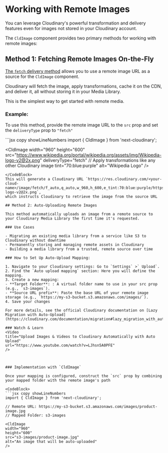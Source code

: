 

<Head>
    <title>Remote Images - Next Cloudinary</title>
    <meta name="og:title" content="Delivering Remote Images - Next Cloudinary" />
    <meta name="og:url" content={`https://next.cloudinary.dev/guides/remote-images`} />
</Head>

<OgImage title="Remote Images" twitterTitle="Delivering Remote Images" />

# Working with Remote Images

You can leverage Cloudinary's powerful transformation and delivery features even for images not stored in your Cloudinary account.

The `CldImage` component provides two primary methods for working with remote images: 

## Method 1: Fetching Remote Images On-the-Fly

[The `fetch` delivery method](https://cloudinary.com/documentation/fetch_remote_images) allows you to use a remote image URL as a source for the `CldImage` component.

Cloudinary will fetch the image, apply transformations, cache it on the CDN, and deliver it, all without storing it in your Media Library.

This is the simplest way to get started with remote media.

### Example:

To use this method, provide the remote image URL to the `src` prop and set the `deliveryType` prop to `"fetch"`

<HeaderImage>
  <CldImage
    width="960"
    height="600"
    src="https://www.wikipedia.org/portal/wikipedia.org/assets/img/Wikipedia-logo-v2@2x.png"
    alt="Wikipedia logo"
    tint="70:blue:purple"
    deliveryType="fetch"
  />
</HeaderImage>

<CodeBlock>
```jsx copy showLineNumbers
  import { CldImage } from 'next-cloudinary';

  <CldImage
  width="960"
  height="600"
  src="https://www.wikipedia.org/portal/wikipedia.org/assets/img/Wikipedia-logo-v2@2x.png"
  deliveryType="fetch"
  // Apply transformations like any other Cloudinary image
  tint="70:blue:purple"
  alt="Wikipedia Logo"
  />
  ```
</CodeBlock>
This will generate a Cloudinary URL `https://res.cloudinary.com/<your-cloud-name>/image/fetch/f_auto,q_auto,w_960,h_600,e_tint:70:blue:purple/https://www.wikipedia.org/portal/wikipedia.org/assets/img/Wikipedia-logo-v2@2x.png`,
 which instructs Cloudinary to retrieve the image from the source URL

## Method 2: Auto-Uploading Remote Images

This method automatically uploads an image from a remote source to your Cloudinary Media Library the first time it's requested.

### Use Cases  

- Migrating an existing media library from a service like S3 to Cloudinary without downtime 
- Permanently storing and managing remote assets in Cloudinary
- Building a media library from a trusted, remote source over time 

### How to Set Up Auto-Upload Mapping:

1. Navigate to your Cloudinary settings: Go to `Settings` >` Upload`.
2. Find the `Auto upload mapping` section: Here you will define the mapping.
3. Create a new mapping:
- **Target Folder**: : A virtual folder name to use in your src prop (e.g., `s3-images`).
- **Source URL prefix**: Paste the base URL of your remote image storage (e.g., `https://my-s3-bucket.s3.amazonaws.com/images/`).
4. Save your changes

For more details, see the official Cloudinary documentation on [Lazy Migration with Auto-Upload](https://cloudinary.com/documentation/migration#lazy_migration_with_auto_upload).

### Watch & Learn 
<Video
  title="Upload Images & Videos to Cloudinary Automatically with Auto Upload"
  url="https://www.youtube.com/watch?v=LJhsn5A0PFE"
/>



### Implementation with `CldImage`

Once your mapping is configured, construct the `src` prop by combining your mapped folder with the remote image's path

<CodeBlock>
```jsx copy showLineNumbers
 import { CldImage } from 'next-cloudinary';

// Remote URL: https://my-s3-bucket.s3.amazonaws.com/images/product-image.jpg
// Mapped Folder: s3-images

<CldImage
  width="960"
  height="600"
  src="s3-images/product-image.jpg"
  alt="An image that will be auto-uploaded"
/>
  ```
</CodeBlock>
